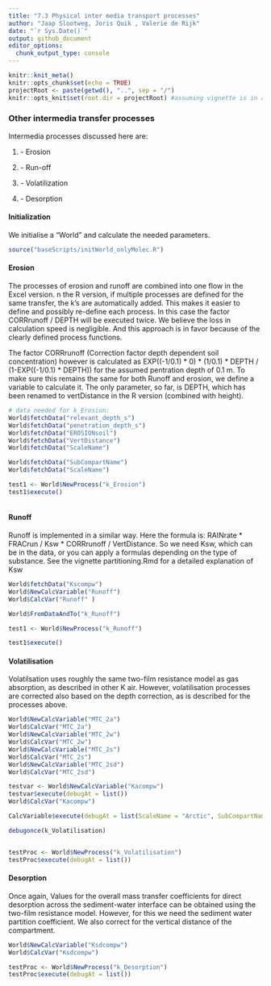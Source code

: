 ```yaml
---
title: "7.3 Physical inter media transport processes"
author: "Jaap Slootweg, Joris Quik , Valerie de Rijk"
date: "`r Sys.Date()`"
output: github_document
editor_options: 
  chunk_output_type: console
---
```


```r
knitr::knit_meta()
knitr::opts_chunk$set(echo = TRUE)
projectRoot <- paste(getwd(), "..", sep = "/")
knitr::opts_knit$set(root.dir = projectRoot) #assuming vignette is in a direct subfolder of the project
```

### Other intermedia transfer processes

Intermedia processes discussed here are:

1.  \- Erosion

2.  \- Run-off

3.  \- Volatilization

4.  \- Desorption

#### Initialization

We initialise a "World" and calculate the needed parameters.

```r
source("baseScripts/initWorld_onlyMolec.R")
```

#### Erosion

The processes of erosion and runoff are combined into one flow in the Excel version.
n the R version, if multiple processes are defined for the same transfer, the k's are automatically added.
This makes it easier to define and possibly re-define each process.
In this case the factor CORRrunoff / DEPTH will be executed twice.
We believe the loss in calculation speed is negligible.
And this approach is in favor because of the clearly defined process functions.

The factor CORRrunoff (Correction factor depth dependent soil concentration) however is calculated as EXP((-1/0.1) \* 0) \* (1/0.1) \* DEPTH / (1-EXP((-1/0.1) \* DEPTH)) for the assumed pentration depth of 0.1 m.
To make sure this remains the same for both Runoff and erosion, we define a variable to calculate it.
The only parameter, so far, is DEPTH, which has been renamed to vertDistance in the R version (combined with height).

```r
# data needed for k_Erosion:
World$fetchData("relevant_depth_s")
World$fetchData("penetration_depth_s")
World$fetchData("EROSIONsoil")
World$fetchData("VertDistance")
World$fetchData("ScaleName")

World$fetchData("SubCompartName")
World$fetchData("ScaleName")

test1 <- World$NewProcess("k_Erosion")
test1$execute()



```

#### Runoff

Runoff is implemented in a similar way.
Here the formula is: RAINrate \* FRACrun / Ksw \* CORRrunoff / VertDistance.
So we need Ksw, which can be in the data, or you can apply a formulas depending on the type of substance.
See the vignette partitioning.Rmd for a detailed explanation of Ksw

```r
World$fetchData("Kscompw")
World$NewCalcVariable("Runoff")
World$CalcVar("Runoff" )

World$FromDataAndTo("k_Runoff")

test1 <- World$NewProcess("k_Runoff")

test1$execute()

```

#### Volatilisation

Volatilsation uses roughly the same two-film resistance model as gas absorption, as described in other K air.
However, volatilisation processes are corrected also based on the depth correction, as is described for the processes above.

```r


World$NewCalcVariable("MTC_2a")
World$CalcVar("MTC_2a")
World$NewCalcVariable("MTC_2w")
World$CalcVar("MTC_2w")
World$NewCalcVariable("MTC_2s")
World$CalcVar("MTC_2s")
World$NewCalcVariable("MTC_2sd")
World$CalcVar("MTC_2sd")

testvar <- World$NewCalcVariable("Kacompw")
testvar$execute(debugAt = list())
World$CalcVar("Kacompw")

CalcVariable$execute(debugAt = list(ScaleName = "Arctic", SubCompartName = "deepocean"))

debugonce(k_Volatilisation)


testProc <- World$NewProcess("k_Volatilisation")
testProc$execute(debugAt = list())
```

#### Desorption

Once again, Values for the overall mass transfer coefficients for direct desorption across the sediment-water interface can be obtained using the two-film resistance model.
However, for this we need the sediment water partition coefficient.
We also correct for the vertical distance of the compartment.

```r
World$NewCalcVariable("Ksdcompw")
World$CalcVar("Ksdcompw")

testProc <- World$NewProcess("k_Desorption")
testProc$execute(debugAt = list())


```
